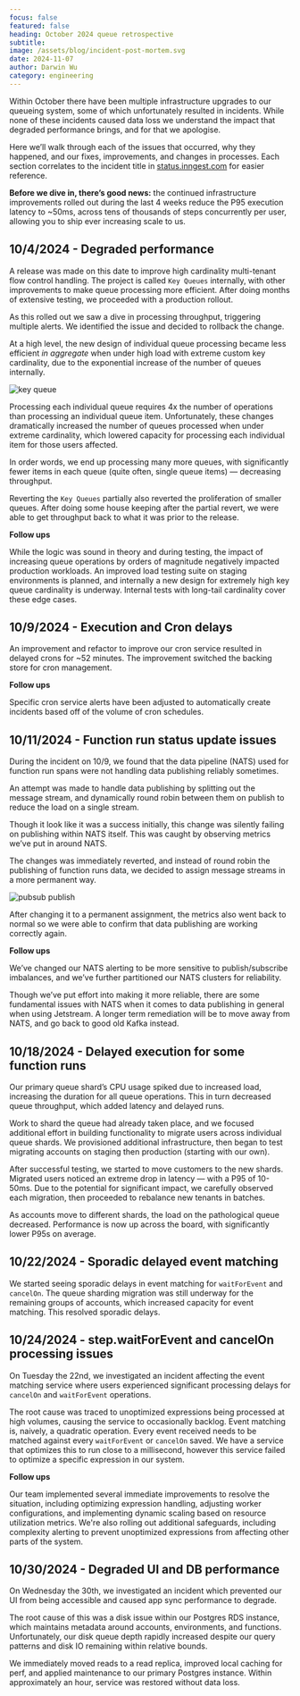 ```yaml
---
focus: false
featured: false
heading: October 2024 queue retrospective
subtitle:
image: /assets/blog/incident-post-mortem.svg
date: 2024-11-07
author: Darwin Wu
category: engineering
---
```


Within October there have been multiple infrastructure upgrades to our queueing system, some of which unfortunately resulted in incidents.
While none of these incidents caused data loss we understand the impact that degraded performance brings, and for that we apologise.

Here we’ll walk through each of the issues that occurred, why they happened, and our fixes, improvements, and changes in processes.
Each section correlates to the incident title in [status.inngest.com](http://status.inngest.com) for easier reference.

**Before we dive in, there’s good news:**  the continued infrastructure improvements rolled out during the last 4 weeks reduce the P95 execution latency to ~50ms, across tens of thousands of steps concurrently per user, allowing you to ship ever increasing scale to us.


## 10/4/2024 - Degraded performance

A release was made on this date to improve high cardinality multi-tenant flow control handling. The project is called `Key Queues` internally, with other improvements to make queue processing more efficient. After doing months of extensive testing, we proceeded with a production rollout.

As this rolled out we saw a dive in processing throughput, triggering multiple alerts. We identified the issue and decided to rollback the change.

At a high level, the new design of individual queue processing became less efficient *in aggregate* when under high load with extreme custom key cardinality, due to the exponential increase of the number of queues internally.


![key queue](/assets/blog/2024-10-queue-retros/oct-retro-queue.png)

Processing each individual queue requires 4x the number of operations than processing an individual queue item.  Unfortunately, these changes dramatically increased the number of queues processed when under extreme cardinality, which lowered capacity for processing each individual item for those users affected.

In order words, we end up processing many more queues, with significantly fewer items in each queue (quite often, single queue items) — decreasing throughput.

Reverting the `Key Queues` partially also reverted the proliferation of smaller queues. After doing some house keeping after the partial revert, we were able to get throughput back to what it was prior to the release.

**Follow ups**

While the logic was sound in theory and during testing, the impact of increasing queue operations by orders of magnitude negatively impacted production workloads.  An improved load testing suite on staging environments is planned, and internally a new design for extremely high key queue cardinality is underway.  Internal tests with long-tail cardinality cover these edge cases.


## 10/9/2024 - Execution and Cron delays

An improvement and refactor to improve our cron service resulted in delayed crons for ~52 minutes.  The improvement switched the backing store for cron management.

**Follow ups**

Specific cron service alerts have been adjusted to automatically create incidents based off of the volume of cron schedules.

## 10/11/2024 - Function run status update issues

During the incident on 10/9, we found that the data pipeline (NATS) used for function run spans were not handling data publishing reliably sometimes.

An attempt was made to handle data publishing by splitting out the message stream, and dynamically round robin between them on publish to reduce the load on a single stream.

Though it look like it was a success initially, this change was silently failing on publishing within NATS itself.  This was caught by observing metrics we’ve put in around NATS.

The changes was immediately reverted, and instead of round robin the publishing of function runs data, we decided to assign message streams in a more permanent way.


![pubsub publish](/assets/blog/2024-10-queue-retros/oct-retro-spans.png)

After changing it to a permanent assignment, the metrics also went back to normal so we were able to confirm that data publishing are working correctly again.

**Follow ups**

We’ve changed our NATS alerting to be more sensitive to publish/subscribe imbalances, and we’ve further partitioned our NATS clusters for reliability.

Though we’ve put effort into making it more reliable, there are some fundamental issues with NATS when it comes to data publishing in general when using Jetstream.  A longer term remediation will be to move away from NATS, and go back to good old Kafka instead.

## 10/18/2024 - Delayed execution for some function runs

Our primary queue shard’s CPU usage spiked due to increased load, increasing the duration for all queue operations.  This in turn decreased queue throughput, which added latency and delayed runs.

Work to shard the queue had already taken place, and we focused additional effort in building functionality to migrate users across individual queue shards.  We provisioned additional infrastructure, then began to test migrating accounts on staging then production (starting with our own).

After successful testing, we started to move customers to the new shards.  Migrated users noticed an extreme drop in latency — with a P95 of 10-50ms.  Due to the potential for significant impact, we carefully observed each migration, then proceeded to rebalance new tenants in batches.

As accounts move to different shards, the load on the pathological queue decreased.  Performance is now up across the board, with significantly lower P95s on average.

## 10/22/2024 - Sporadic delayed event matching

We started seeing sporadic delays in event matching for `waitForEvent` and `cancelOn`.  The queue sharding migration was still underway for the remaining groups of accounts, which increased capacity for event matching.  This resolved sporadic delays.

## 10/24/2024 - step.waitForEvent and cancelOn processing issues

On Tuesday the 22nd, we investigated an incident affecting the event matching service where users experienced significant processing delays for `cancelOn` and `waitForEvent` operations.

The root cause was traced to unoptimized expressions being processed at high volumes, causing the service to occasionally backlog.  Event matching is, naively, a quadratic operation.  Every event received needs to be matched against every `waitForEvent` or `cancelOn` saved.  We have a service that optimizes this to run close to a millisecond, however this service failed to optimize a specific expression in our system.

**Follow ups**

Our team implemented several immediate improvements to resolve the situation, including optimizing expression handling, adjusting worker configurations, and implementing dynamic scaling based on resource utilization metrics. We're also rolling out additional safeguards, including complexity alerting to prevent unoptimized expressions from affecting other parts of the system.

## 10/30/2024 - Degraded UI and DB performance

On Wednesday the 30th, we investigated an incident which prevented our UI from being accessible and caused app sync performance to degrade.

The root cause of this was a disk issue within our Postgres RDS instance, which maintains metadata around accounts, environments, and functions.  Unfortunately, our disk queue depth rapidly increased despite our query patterns and disk IO remaining within relative bounds.

We immediately moved reads to a read replica, improved local caching for perf, and applied maintenance to our primary Postgres instance.  Within approximately an hour, service was restored without data loss.
